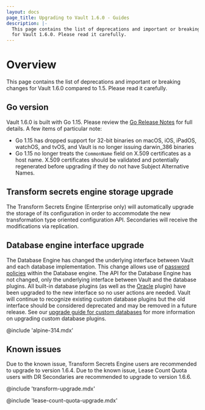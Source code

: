 ```yaml
---
layout: docs
page_title: Upgrading to Vault 1.6.0 - Guides
description: |-
  This page contains the list of deprecations and important or breaking changes
  for Vault 1.6.0. Please read it carefully.
---
```


# Overview

This page contains the list of deprecations and important or breaking changes
for Vault 1.6.0 compared to 1.5. Please read it carefully.

## Go version

Vault 1.6.0 is built with Go 1.15. Please review the [Go Release
Notes](https://golang.org/doc/go1.15) for full details. A few items of
particular note:

- Go 1.15 has dropped support for 32-bit binaries on macOS, iOS, iPadOS,
  watchOS, and tvOS, and Vault is no longer issuing darwin_386 binaries
- Go 1.15 no longer treats the `CommonName` field on X.509 certificates as a
  host name. X.509 certificates should be validated and potentially regenerated
  before upgrading if they do not have Subject Alternative Names.

## Transform secrets engine storage upgrade

The Transform Secrets Engine (Enterprise only) will automatically upgrade the
storage of its configuration in order to accommodate the new transformation
type oriented configuration API. Secondaries will receive the
modifications via replication.

## Database engine interface upgrade

The Database Engine has changed the underlying interface between Vault and each database
implementation. This change allows use of [password policies](/docs/concepts/password-policies)
within the Database engine. The API for the Database Engine has not changed, only the underlying
interface between Vault and the database plugins. All built-in database plugins (as well as the
[Oracle](https://github.com/hashicorp/vault-plugin-database-oracle) plugin) have been upgraded to
the new interface so no user actions are needed. Vault will continue to recognize existing custom
database plugins but the old interface should be considered deprecated and may be removed in a
future release. See our [upgrade guide for custom databases](/docs/secrets/databases/custom) for
more information on upgrading custom database plugins.

@include 'alpine-314.mdx'

## Known issues

Due to the known issue, Transform Secrets Engine users are recommended to upgrade to version 1.6.4.
Due to the known issue, Lease Count Quota users with DR Secondaries are recommended to upgrade to version 1.6.6.

@include 'transform-upgrade.mdx'

@include 'lease-count-quota-upgrade.mdx'
